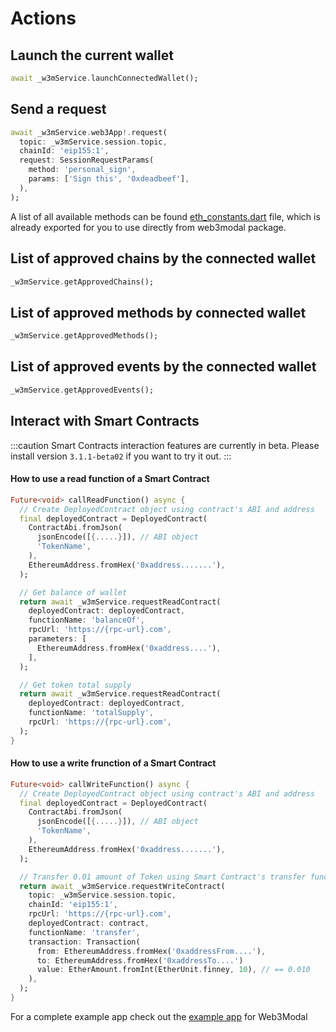 # Actions

## Launch the current wallet

```dart
await _w3mService.launchConnectedWallet();
```

## Send a request

```dart
await _w3mService.web3App!.request(
  topic: _w3mService.session.topic,
  chainId: 'eip155:1',
  request: SessionRequestParams(
    method: 'personal_sign',
    params: ['Sign this', '0xdeadbeef'],
  ),
);
```

A list of all available methods can be found [eth_constants.dart](https://github.com/WalletConnect/Web3ModalFlutter/blob/master/lib/constants/eth_constants.dart) file, which is already exported for you to use directly from web3modal package.

## List of approved chains by the connected wallet

```dart
_w3mService.getApprovedChains();
```

## List of approved methods by connected wallet

```dart
_w3mService.getApprovedMethods();
```

## List of approved events by the connected wallet

```dart
_w3mService.getApprovedEvents();
```

## Interact with Smart Contracts

:::caution
Smart Contracts interaction features are currently in beta. Please install version `3.1.1-beta02` if you want to try it out.
:::

#### How to use a read function of a Smart Contract

```dart
Future<void> callReadFunction() async {
  // Create DeployedContract object using contract's ABI and address
  final deployedContract = DeployedContract(
    ContractAbi.fromJson(
      jsonEncode([{.....}]), // ABI object
      'TokenName',
    ),
    EthereumAddress.fromHex('0xaddress.......'),
  );

  // Get balance of wallet
  return await _w3mService.requestReadContract(
    deployedContract: deployedContract,
    functionName: 'balanceOf',
    rpcUrl: 'https://{rpc-url}.com',
    parameters: [
      EthereumAddress.fromHex('0xaddress....'),
    ],
  );

  // Get token total supply
  return await _w3mService.requestReadContract(
    deployedContract: deployedContract,
    functionName: 'totalSupply',
    rpcUrl: 'https://{rpc-url}.com',
  );
}
```

#### How to use a write frunction of a Smart Contract

```dart
Future<void> callWriteFunction() async {
  // Create DeployedContract object using contract's ABI and address
  final deployedContract = DeployedContract(
    ContractAbi.fromJson(
      jsonEncode([{.....}]), // ABI object
      'TokenName',
    ),
    EthereumAddress.fromHex('0xaddress.......'),
  );

  // Transfer 0.01 amount of Token using Smart Contract's transfer function
  return await _w3mService.requestWriteContract(
    topic: _w3mService.session.topic,
    chainId: 'eip155:1',
    rpcUrl: 'https://{rpc-url}.com',
    deployedContract: contract,
    functionName: 'transfer',
    transaction: Transaction(
      from: EthereumAddress.fromHex('0xaddressFrom....'),
      to: EthereumAddress.fromHex('0xaddressTo....')
      value: EtherAmount.fromInt(EtherUnit.finney, 10), // == 0.010
    ),
  );
}
```

For a complete example app check out the [example app](https://github.com/WalletConnect/Web3ModalFlutter/blob/master/example/lib/utils/crypto/eip155.dart) for Web3Modal
